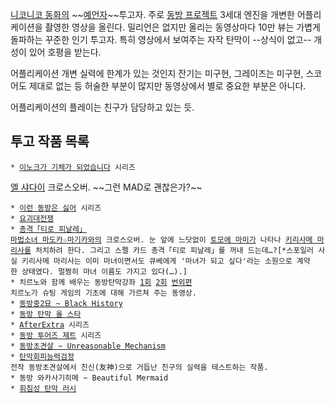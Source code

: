 [[니코니코 동화]]의 ~~[[예언자]]~~투고자. 주로 [[동방 프로젝트]] 3세대 엔진을 개변한 어플리케이션을 촬영한 영상을 올린다. 밀리언은 없지만 올리는 동영상마다 10만 뷰는 가볍게 돌파하는 꾸준한 인기 투고자. 특히 영상에서 보여주는 자작 탄막이 --상식이 없고-- 개성이 있어 호평을 받는다.

어플리케이션 개변 실력에 한계가 있는 것인지 잔기는 미구현, 그레이즈는 미구현, 스코어도 제대로 없는 등 허술한 부분이 많지만 동영상에서 별로 중요한 부분은 아니다.

어플리케이션의 플레이는 친구가 담당하고 있는 듯.

== 투고 작품 목록 ==
 * [[이노크가 기체가 되었습니다]] 시리즈
[[엘 샤다이]] 크로스오버. ~~그런 MAD로 괜찮은가?~~
 * [[이런 동방은 싫어]] 시리즈
 * [[요괴대전쟁]]
 * [http://www.nicovideo.jp/watch/sm14662170 총격「티로 피날레」]
 [[마법소녀 마도카☆마기카]]와의 크로스오버. 눈 앞에 느닷없이 [[토모에 마미]]가 나타나 [[키리사메 마리사]]를 처치하려 한다. 그리고 스펠 카드 총격「티로 피날레」를 꺼내 드는데…?[*스포일러 사실 키리사메 마리사는 이미 마녀이면서도 큐베에게 '마녀가 되고 싶다'라는 소원으로 계약한 상태였다. 멀쩡히 마녀 이름도 가지고 있다(…).]
 * 치르노와 함께 배우는 동방탄막강좌 [http://www.nicovideo.jp/watch/sm15052616 1회] [http://www.nicovideo.jp/watch/sm15191749 2회] [http://www.nicovideo.jp/watch/sm16921581 번외편]
 치르노가 슈팅 게임의 기초에 대해 가르쳐 주는 동영상.
 * [[동방중2묘 ~ Black History]]
 * [[동방 탄막 올 스타]]
 * [[AfterExtra]] 시리즈
 * [[동방 투어즈 제트]] 시리즈
 * [[동방초견살 ~ Unreasonable Mechanism]]
 * [http://www.nicovideo.jp/watch/sm20937340 탄막회피능력검정]
 전작 동방초견살에서 친신(友神)으로 거듭난 친구의 실력을 테스트하는 작품.
 * 동방 와카사기히메 ~ Beautiful Mermaid
 * [[휘침성 탄막 러시]]

